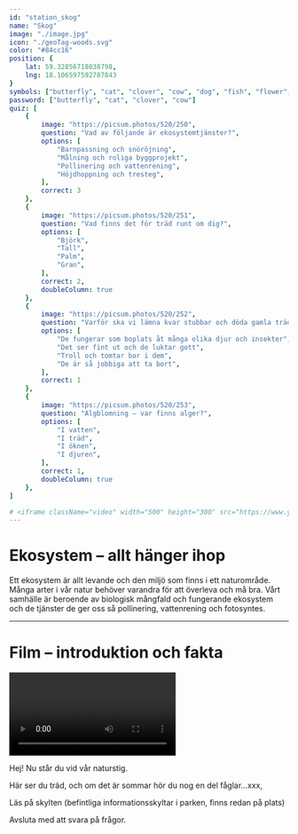 ```yaml
---
id: "station_skog"
name: "Skog"
image: "./image.jpg"
icon: "./geoTag-woods.svg"
color: "#84cc16"
position: {
	lat: 59.32856718038798,
	lng: 18.106597592787843
}
symbols: ["butterfly", "cat", "clover", "cow", "dog", "fish", "flower", "fox", "frog"]
password: ["butterfly", "cat", "clover", "cow"]
quiz: [
	{
		image: "https://picsum.photos/520/250",
		question: "Vad av följande är ekosystemtjänster?",
		options: [
			"Barnpassning och snöröjning",
			"Målning och roliga byggprojekt",
			"Pollinering och vattenrening",
			"Höjdhoppning och tresteg",
		],
		correct: 3
	},
	{
		image: "https://picsum.photos/520/251",
		question: "Vad finns det för träd runt om dig?",
		options: [
			"Björk",
			"Tall",
			"Palm",
			"Gran",
		],
		correct: 2,
		doubleColumn: true
	},
	{
		image: "https://picsum.photos/520/252",
		question: "Varför ska vi lämna kvar stubbar och döda gamla träd när vi avverkar skog?",
		options: [
			"De fungerar som boplats åt många olika djur och insekter",
			"Det ser fint ut och de luktar gott",
			"Troll och tomtar bor i dem",
			"De är så jobbiga att ta bort",
		],
		correct: 1
	},
	{
		image: "https://picsum.photos/520/253",
		question: "Algblomning – var finns alger?",
		options: [
			"I vatten",
			"I träd",
			"I öknen",
			"I djuren",
		],
		correct: 1,
		doubleColumn: true
	},
]

# <iframe className="video" width="500" height="300" src="https://www.youtube-nocookie.com/embed/L3Ht908vUQA" title="YouTube video player" allow="accelerometer; autoplay; clipboard-write; encrypted-media; gyroscope; picture-in-picture; web-share" allowFullScreen></iframe>
---
```


# Ekosystem – allt hänger ihop

Ett ekosystem är allt levande och den miljö som finns i ett naturområde. Många arter i vår natur behöver varandra för att överleva och må bra. Vårt samhälle är beroende av biologisk mångfald och fungerande ekosystem och de tjänster de ger oss så pollinering, vattenrening och fotosyntes.


------

# Film – introduktion och fakta

<Video src="/content/stations/skog/video.mp4"></Video>

Hej! Nu står du vid vår naturstig.

Här ser du träd, och om det är sommar hör du nog en del fåglar…xxx,

Läs på skylten (befintliga informationsskyltar i parken, finns redan på plats)

Avsluta med att svara på frågor.
